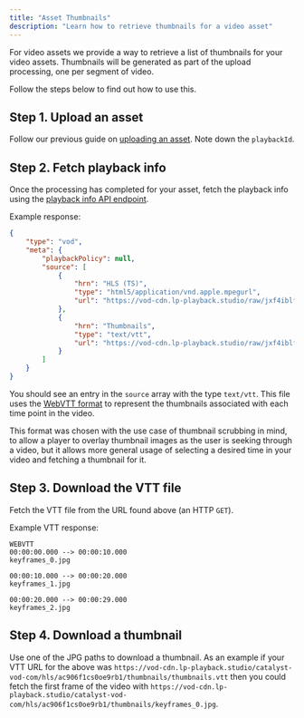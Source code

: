 ```yaml
---
title: "Asset Thumbnails"
description: "Learn how to retrieve thumbnails for a video asset"
---
```


For video assets we provide a way to retrieve a list of thumbnails for your video assets. Thumbnails will be generated as part of the upload processing, one per segment of video.

Follow the steps below to find out how to use this.

## Step 1. Upload an asset

Follow our previous guide on
[uploading an asset](/developers/guides/upload-video-asset). Note down the `playbackId`.

## Step 2. Fetch playback info

Once the processing has completed for your asset, fetch the playback info using the [playback info API endpoint](/api-reference/playback/get).

Example response:
```json
{
    "type": "vod",
    "meta": {
        "playbackPolicy": null,
        "source": [
            {
                "hrn": "HLS (TS)",
                "type": "html5/application/vnd.apple.mpegurl",
                "url": "https://vod-cdn.lp-playback.studio/raw/jxf4iblf6wlsyor6526t4tcmtmqa/catalyst-vod-com/hls/95c9ih1y6tl97xbx/index.m3u8"
            },
            {
                "hrn": "Thumbnails",
                "type": "text/vtt",
                "url": "https://vod-cdn.lp-playback.studio/raw/jxf4iblf6wlsyor6526t4tcmtmqa/catalyst-vod-com/hls/95c9ih1y6tl97xbx/thumbnails/thumbnails.vtt"
            }
        ]
    }
}
```

You should see an entry in the `source` array with the type `text/vtt`. This file uses the [WebVTT format](https://w3c.github.io/webvtt/) to represent the thumbnails associated with each time point in the video.

This format was chosen with the use case of thumbnail scrubbing in mind, to allow a player to overlay thumbnail images as the user is seeking through a video, but it allows more general usage of selecting a desired time in your video and fetching a thumbnail for it.

## Step 3. Download the VTT file

Fetch the VTT file from the URL found above (an HTTP `GET`).

Example VTT response:
```
WEBVTT
00:00:00.000 --> 00:00:10.000
keyframes_0.jpg

00:00:10.000 --> 00:00:20.000
keyframes_1.jpg

00:00:20.000 --> 00:00:29.000
keyframes_2.jpg
```

## Step 4. Download a thumbnail

Use one of the JPG paths to download a thumbnail. As an example if your VTT URL for the above was `https://vod-cdn.lp-playback.studio/catalyst-vod-com/hls/ac906f1cs0oe9rb1/thumbnails/thumbnails.vtt` then you could fetch the first frame of the video with `https://vod-cdn.lp-playback.studio/catalyst-vod-com/hls/ac906f1cs0oe9rb1/thumbnails/keyframes_0.jpg`.

